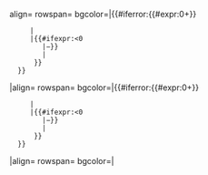 <includeonly>align={{{align|right}}} rowspan={{{rowspan|1}}} bgcolor={{{bgcolour|white}}}|{{#iferror:{{#expr:0+{{{1|}}}}}
      |<span style="display:none" class="sortkey">-1e500</span>{{{s|}}}{{{pre|}}}{{{1}}}{{{suf|}}}{{{s|}}}{{change/error}}
      |{{#ifexpr:{{{1}}}<0
         |{{{s|}}}{{{pre|}}}−{{formatnum:{{#expr:-{{{1}}}}}}}{{{suf|}}}{{{s|}}}
         |{{{s|}}}{{{pre|}}}{{formatnum:{{{1}}}}}{{{suf|}}}{{{s|}}}
       }}
   }}
|align={{{align|right}}} rowspan={{{rowspan|1}}} bgcolor={{{bgcolour|white}}}|{{#iferror:{{#expr:0+{{{2|}}}}}
      |<span style="display:none" class="sortkey">-1e500</span>{{{s|}}}{{{pre|}}}{{{2}}}{{{suf|}}}{{{s|}}}
      |{{#ifexpr:{{{2}}}<0
         |{{{s|}}}{{{pre|}}}−{{formatnum:{{#expr:-{{{2}}}}}}}{{{suf|}}}{{{s|}}}
         |{{{s|}}}{{{pre|}}}{{formatnum:{{{2}}}}}{{{suf|}}}{{{s|}}}
       }}
   }}
|align={{{align|right}}} rowspan={{{rowspan|1}}} bgcolor={{{bgcolour|white}}}|{{change/outIonSon|{{{1}}}|{{{2}}}|dec={{{dec|2}}}|s={{{s|}}}}}</includeonly>